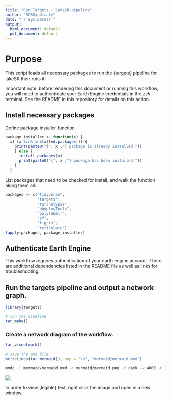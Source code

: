 ```yaml
---
title: "Run Targets - lakeSR pipeline"
author: "ROSSyndicate"
date: "`r Sys.Date()`"
output:
  html_document: default
  pdf_document: default
---
```


# Purpose

This script loads all necessary packages to run the {targets} pipeline for 
lakeSR then runs it! 

Important note: before rendering this document or running this workflow, you 
will need to authenticate your Earth Engine credentials in the *zsh* terminal. 
See the README in this repository for details on this action.

## Install necessary packages

Define package installer function

```r
package_installer <- function(x) {
  if (x %in% installed.packages()) {
    print(paste0("{", x ,"} package is already installed."))
    } else {
      install.packages(x)
      print(paste0("{", x ,"} package has been installed."))
    }
  }
```

List packages that need to be checked for install, and walk the function along them all.

```r
packages <- c("tidyverse",
              "targets",
              "tarchetypes",
              "nhdplusTools",
              "polylabelr",
              "sf",
              "tigris",
              "reticulate")
lapply(packages, package_installer)
```

## Authenticate Earth Engine

This workflow requires authentication of your earth engine account. There are 
additional dependencies listed in the README file as well as links for 
troubleshooting. 

## Run the targets pipeline and output a network graph.

```r
library(targets)

# run the pipeline
tar_make()

```

### Create a network diagram of the workflow.

```r
tar_visnetwork()
```

```r
# save the mmd file
writeLines(tar_mermaid(), sep = "\n", "mermaid/mermaid.mmd")
```

```zsh
mmdc -i mermaid/mermaid.mmd -o mermaid/mermaid.png -t dark -w 4000 -H 1000
```

![](mermaid/mermaid.png)

In order to view [legible] text, right click the image and open in a new window.
